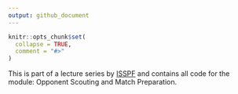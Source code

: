 ```yaml
---
output: github_document
---
```


<!-- README.md is generated from README.Rmd. Please edit that file -->

```r
knitr::opts_chunk$set(
  collapse = TRUE,
  comment = "#>"
)
```

This is part of a lecture series by [ISSPF](https://www.isspf.com) and contains all code for the module: Opponent Scouting and Match Preparation.
